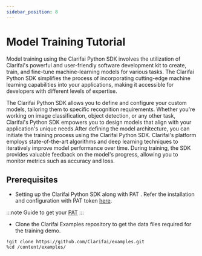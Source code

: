 ```yaml
---
sidebar_position: 8
---
```


# Model Training Tutorial

Model training using the Clarifai Python SDK involves the utilization of Clarifai's powerful and user-friendly software development kit to create, train, and fine-tune machine-learning models for various tasks. The Clarifai Python SDK simplifies the process of incorporating cutting-edge machine learning capabilities into your applications, making it accessible for developers with different levels of expertise.

The Clarifai Python SDK allows you to define and configure your custom models, tailoring them to specific recognition requirements. Whether you're working on image classification, object detection, or any other task, Clarifai's Python SDK empowers you to design models that align with your application's unique needs.After defining the model architecture, you can initiate the training process using the Clarifai Python  SDK. Clarifai's platform employs state-of-the-art algorithms and deep learning techniques to iteratively improve model performance over time. During training, the SDK provides valuable feedback on the model's progress, allowing you to monitor metrics such as accuracy and loss.


## Prerequisites



* Setting up  the Clarifai Python SDK along with PAT . Refer the installation and configuration with PAT token [here](https://docs.clarifai.com/python-sdk/sdk-overview/).

:::note
Guide to get your [PAT](https://docs.clarifai.com/clarifai-basics/authentication/personal-access-tokens)
:::



* Clone the Clarifai Examples repository to get the data files required for the training demo.

```
!git clone https://github.com/Clarifai/examples.git
%cd /content/examples/
```


<DocCardList items={useCurrentSidebarCategory().items}/>